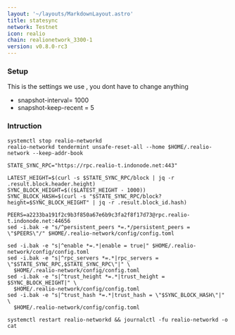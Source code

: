 ```yaml
---
layout: '~/layouts/MarkdownLayout.astro'
title: statesync
network: Testnet
icon: realio
chain: realionetwork_3300-1
version: v0.8.0-rc3
---
```

### Setup
This is the settings we use , you dont have to change anything

- snapshot-interval= 1000
- snapshot-keep-recent = 5

### Intruction

```
systemctl stop realio-networkd 
realio-networkd tendermint unsafe-reset-all --home $HOME/.realio-network --keep-addr-book

STATE_SYNC_RPC="https://rpc.realio-t.indonode.net:443"

LATEST_HEIGHT=$(curl -s $STATE_SYNC_RPC/block | jq -r .result.block.header.height)
SYNC_BLOCK_HEIGHT=$(($LATEST_HEIGHT - 1000))
SYNC_BLOCK_HASH=$(curl -s "$STATE_SYNC_RPC/block?height=$SYNC_BLOCK_HEIGHT" | jq -r .result.block_id.hash)

PEERS=a2233ba191f2c9b3f850a67e6b9c3fa2f8f17d73@rpc.realio-t.indonode.net:44656 
sed -i.bak -e "s/^persistent_peers *=.*/persistent_peers = \"$PEERS\"/" $HOME/.realio-network/config/config.toml

sed -i.bak -e "s|^enable *=.*|enable = true|" $HOME/.realio-network/config/config.toml
sed -i.bak -e "s|^rpc_servers *=.*|rpc_servers = \"$STATE_SYNC_RPC,$STATE_SYNC_RPC\"|" \
  $HOME/.realio-network/config/config.toml
sed -i.bak -e "s|^trust_height *=.*|trust_height = $SYNC_BLOCK_HEIGHT|" \
  $HOME/.realio-network/config/config.toml
sed -i.bak -e "s|^trust_hash *=.*|trust_hash = \"$SYNC_BLOCK_HASH\"|" \
  $HOME/.realio-network/config/config.toml

systemctl restart realio-networkd && journalctl -fu realio-networkd -o cat
```